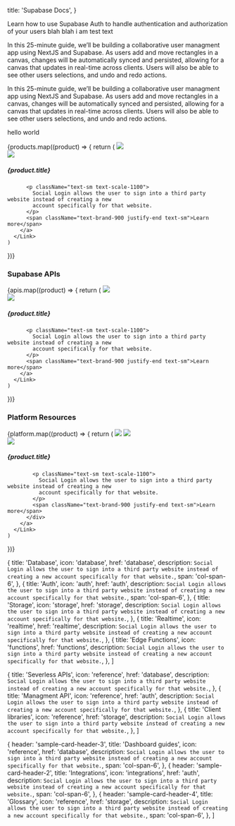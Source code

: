 
  title: 'Supabase Docs',
}

Learn how to use Supabase Auth to handle authentication and authorization of your users blah blah i am test text

<div className="border rounded p-12">

In this 25-minute guide, we’ll be building a collaborative user managment app using NextJS and Supabase.
As users add and move rectangles in a canvas, changes will be automatically synced and persisted, allowing for a canvas that updates in real-time across clients.
Users will also be able to see other users selections, and undo and redo actions.

</div>

In this 25-minute guide, we’ll be building a collaborative user managment app using NextJS and Supabase.
As users add and move rectangles in a canvas, changes will be automatically synced and persisted, allowing for a canvas that updates in real-time across clients.
Users will also be able to see other users selections, and undo and redo actions.

hello world

<div className="grid grid-cols-12 gap-6 not-prose">
  {products.map((product) => {
    return (
      <Link
        href={`/new/${product.href}`}
        key={product.title}
        passHref
      >
        <a className={`
          relative
          group
          overflow-hidden
          bg-white dark:bg-scale-300 border rounded-md drop-shadow-sm
          transition
          border-scale-500
          hover:border-scale-700
          gap-6
          p-8 flex flex-col ${
          product.span ?? 'col-span-4'
        }`}>
          <img
            src={`/docs/img/gradient-bg.png`}
            className="transition-all absolute left-0 -top-64 w-[258px]
            duration-700 ease-out
            group-hover:w-[320px]
            "
          />
          <div className="flex items-center gap-3">
            <div className="bg-green-600 w-8 h-8 flex items-center justify-center rounded">
              <img className="bg-green-600 w-5" src={`/docs/img/icons/menu/${product.icon}.svg`} />
            </div>
            <h5 className="text-base text-scale-1200">{product.title}</h5>
          </div>

          <p className="text-sm text-scale-1100">
            Social Login allows the user to sign into a third party website instead of creating a new
            account specifically for that website.
          </p>
          <span className="text-brand-900 justify-end text-sm">Learn more</span>
        </a>
      </Link>
    )

})}

</div>

### Supabase APIs

<div className="grid grid-cols-12 gap-6 not-prose my-16">
  {apis.map((product) => {
    return (
      <Link
        href={`/new/${product.href}`}
        key={product.title}
        passHref
      >
        <a className={`
          relative
          group
          overflow-hidden
         border rounded-md 
          transition
          border-scale-400
          hover:border-scale-500
          gap-6
          p-8 flex flex-col ${
          product.span ?? 'col-span-4'
        }`}>
          <img
            src={`/docs/img/gradient-bg.png`}
            className="transition-all absolute left-0 -top-64 w-[258px]
            duration-700 ease-out
            group-hover:w-[320px]
            "
          />
          <div className="flex items-center gap-3">
            <div className="bg-green-600 w-8 h-8 flex items-center justify-center rounded">
              <img className="bg-green-600 w-5" src={`/docs/img/icons/menu/${product.icon}.svg`} />
            </div>
            <h5 className="text-base text-scale-1200">{product.title}</h5>
          </div>

          <p className="text-sm text-scale-1100">
            Social Login allows the user to sign into a third party website instead of creating a new
            account specifically for that website.
          </p>
          <span className="text-brand-900 justify-end text-sm">Learn more</span>
        </a>
      </Link>
    )

})}

</div>

### Platform Resources

<div className="grid grid-cols-12 gap-6 not-prose my-16">
  {platform.map((product) => {
    return (
      <Link
        href={`/new/${product.href}`}
        key={product.title}
        passHref
      >
        <a className={`
          relative
          group
          overflow-hidden
          border rounded-md 
          transition
          border-scale-400
          hover:border-scale-500
          ${
          product.span ?? 'col-span-4'
        }`}>
          <img
            src={`/docs/img/cards/${product.header}.svg`}
            className="transition-all left-0 -top-64 w-full
            duration-700 ease-out
            "
          />
          <img
            src={`/docs/img/gradient-bg.png`}
            className="transition-all absolute left-0 -top-64 w-[258px]
            duration-700 ease-out
            group-hover:w-[320px]
            "
          />
          <div className="px-8 pb-8 flex flex-col gap-6">
            <div className="flex items-center gap-3">
              <div className="bg-green-600 w-8 h-8 flex items-center justify-center rounded">
                <img className="bg-green-600 w-5" src={`/docs/img/icons/menu/${product.icon}.svg`} />
              </div>
              <h5 className="text-base text-scale-1200">{product.title}</h5>
            </div>

            <p className="text-sm text-scale-1100">
              Social Login allows the user to sign into a third party website instead of creating a new
              account specifically for that website.
            </p>
            <span className="text-brand-900 justify-end text-sm">Learn more</span>
          </div>
        </a>
      </Link>
    )

})}

</div>

  {
    title: 'Database',
    icon: 'database',
    href: 'database',
    description: `
Social Login allows the user to sign into a third party website instead of creating a new account specifically for that website.
  `,
    span: 'col-span-6',
  },
  {
    title: 'Auth',
    icon: 'auth',
    href: 'auth',
    description: `
Social Login allows the user to sign into a third party website instead of creating a new account specifically for that website.
  `,
    span: 'col-span-6',
  },
  {
    title: 'Storage',
    icon: 'storage',
    href: 'storage',
    description: `
Social Login allows the user to sign into a third party website instead of creating a new account specifically for that website.
  `,
  },
  {
    title: 'Realtime',
    icon: 'realtime',
    href: 'realtime',
    description: `
Social Login allows the user to sign into a third party website instead of creating a new account specifically for that website.
  `,
  },
  {
    title: 'Edge Functions',
    icon: 'functions',
    href: 'functions',
    description: `
Social Login allows the user to sign into a third party website instead of creating a new account specifically for that website.
  `,
  },
]

  {
    title: 'Severless APIs',
    icon: 'reference',
    href: 'database',
    description: `
Social Login allows the user to sign into a third party website instead of creating a new account specifically for that website.
  `,
  },
  {
    title: 'Managment API',
    icon: 'reference',
    href: 'auth',
    description: `
Social Login allows the user to sign into a third party website instead of creating a new account specifically for that website.
  `,
  },
  {
    title: 'Client libraries',
    icon: 'reference',
    href: 'storage',
    description: `
Social Login allows the user to sign into a third party website instead of creating a new account specifically for that website.
  `,
  },
]

  {
    header: 'sample-card-header-3',
    title: 'Dashboard guides',
    icon: 'reference',
    href: 'database',
    description: `
Social Login allows the user to sign into a third party website instead of creating a new account specifically for that website.
  `,
    span: 'col-span-6',
  },
  {
    header: 'sample-card-header-2',
    title: 'Integrations',
    icon: 'integrations',
    href: 'auth',
    description: `
Social Login allows the user to sign into a third party website instead of creating a new account specifically for that website.
  `,
    span: 'col-span-6',
  },
  {
    header: 'sample-card-header-4',
    title: 'Glossary',
    icon: 'reference',
    href: 'storage',
    description: `
  Social Login allows the user to sign into a third party website instead of creating a new account specifically for that website.
    `,
    span: 'col-span-6',
  },
]


